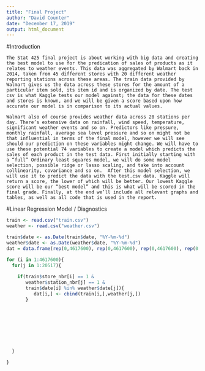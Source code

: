 ```yaml
---
title: "Final Project"
author: "David Counter"
date: "December 17, 2019"
output: html_document
---
```


#Introduction

	The Stat 425 final project is about working with big data and creating the best model to use for the predication of sales of products as it relates to weather events. This data was aggregated by Walmart back in 2014, taken from 45 different stores with 20 different weather reporting stations across these areas. The train data provided by Walmart gives us the data across these stores for the amount of a particular item sold, its item id and is organized by date. The test csv is what Kaggle tests our model against; the data for these dates and stores is known, and we will be given a score based upon how accurate our model is in comparison to its actual values.

	Walmart also of course provides weather data across 20 stations per day. There’s extensive data on rainfall, wind speed, temperature, significant weather events and so on. Predictors like pressure, monthly rainfall, average sea level pressure and so on might not be that influential in terms of the final model, however we will see should our prediction on these variables might change. We will have to use these potential 74 variables to create a model which predicts the sales of each product in the test data. First initially starting with a “full” Ordinary least squares model, we will do some model selection, possible ridge or lasso scaling, and take into account collinearity, covariance and so on.  After this model selection, we will use it to predict the data with the test.csv data. Kaggle will return a score, the lower of which will be better. Our lowest Kaggle score will be our “best model” and this is what will be scored in the final grade. Finally, at the end we’ll include all relevant graphs and tables, as well as all code that is used in the report.
	
	
#Linear Regression Model / Diagnostics 
```r
train <- read.csv("train.csv")
weather <- read.csv("weather.csv")

train$date <- as.Date(train$date, "%Y-%m-%d")
weather$date <- as.Date(weather$date, "%Y-%m-%d")
dat = data.frame(rep(0,4617600), rep(0,4617600), rep(0,4617600), rep(0,4617600), rep(0,4617600), rep(0,4617600), rep(0,4617600), rep(0,4617600), rep(0,4617600), rep(0,4617600), rep(0,4617600), rep(0,4617600), rep(0,4617600), rep(0,4617600), rep(0,4617600), rep(0,4617600), rep(0,4617600), rep(0,4617600), rep(0,4617600), rep(0,4617600), rep(0,4617600), rep(0,4617600), rep(0,4617600), rep(0,4617600))

```

```r
for (i in 1:4617600){
  for(j in 1:20517){
    
    if(train$store_nbr[i] == 1 &
       weather$station_nbr[j] == 1 &
       train$date[i] %in% weather$date[j]){
          dat[i,] <- cbind(train[i,],weather[j,])
       }
      
    
    
    
      
    
    
    
  }

}
```










